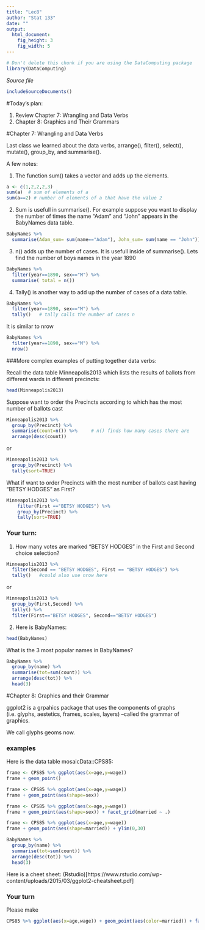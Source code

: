 ```yaml
---
title: "Lec8"
author: "Stat 133"
date: ""
output: 
  html_document:
    fig_height: 3
    fig_width: 5
---
```

<!-- Don't edit in between this line and the one below -->
```r
# Don't delete this chunk if you are using the DataComputing package
library(DataComputing)
```
*Source file* 
```r
includeSourceDocuments()
```
<!-- Don't edit the material above this line -->

#Today's plan:

1. Review Chapter 7: Wrangling and Data Verbs  
2. Chapter 8: Graphics and Their Grammars

#Chapter 7: Wrangling and Data Verbs

Last class we learned about the data verbs, arrange(), filter(), select(), mutate(), group_by, and summarise().

A few notes:

1. The function sum() takes a vector and adds up the elements.
```r
a <- c(1,2,2,2,3)
sum(a)  # sum of elements of a
sum(a==2) # number of elements of a that have the value 2
```

2. Sum is usefull in summarise(). For example suppose you want to display the number of times the name "Adam" and "John" appears in the BabyNames data table.
```r
BabyNames %>%
  summarise(Adam_sum= sum(name=="Adam"), John_sum= sum(name == "John"))
```

3. n() adds up the number of cases. It is usefull inside of summarise(). Lets find the number of boys names in the year 1890

```r
BabyNames %>%
  filter(year==1890, sex=="M") %>%
  summarise( total = n())
```

4. Tally() is another way to add up the number of cases of a data table. 
```r
BabyNames %>%
  filter(year==1890, sex=="M") %>%
  tally()   # tally calls the number of cases n
```
It is similar to nrow

```r
BabyNames %>%
  filter(year==1890, sex=="M") %>%
  nrow()  
````


###More complex examples of putting together data verbs:

Recall the data table Minneapolis2013 which lists the results of ballots from different wards in different precincts:
```r
head(Minneapolis2013)
```


Suppose want to order the Precincts according to which has the most number of ballots cast
```r
Minneapolis2013 %>%
  group_by(Precinct) %>%
  summarise(count=n()) %>%     # n() finds how many cases there are
  arrange(desc(count))
```
or

```r
Minneapolis2013 %>%
  group_by(Precinct) %>%
  tally(sort=TRUE)  
```

What if want to order Precincts with the most number of ballots cast having "BETSY HODGES" as First?

```r
Minneapolis2013 %>%
    filter(First =="BETSY HODGES") %>% 
    group_by(Precinct) %>%
    tally(sort=TRUE)
```



### Your turn:

1. How many votes are marked "BETSY HODGES" in the First and Second choice selection?

```r
Minneapolis2013 %>%
  filter(Second == "BETSY HODGES", First == "BETSY HODGES") %>%
  tally()   #could also use nrow here
```
or
```r
Minneapolis2013 %>%
  group_by(First,Second) %>%
  tally() %>%
  filter(First=="BETSY HODGES", Second=="BETSY HODGES")
```



2. Here is BabyNames:
```r
head(BabyNames)
```

What is the 3 most popular names in BabyNames?

```r
BabyNames %>%
  group_by(name) %>%
  summarise(tot=sum(count)) %>%
  arrange(desc(tot)) %>%
  head(3)
```


#Chapter 8: Graphics and their Grammar

ggplot2 is a grpahics package that uses the components of graphs (i.e. glyphs, aestetics, frames, scales, layers) --called the grammar of graphics. 

We call glyphs geoms now.

### examples
Here is the data table mosaicData::CPS85:

```r
frame <- CPS85 %>% ggplot(aes(x=age,y=wage)) 
frame + geom_point()
```


```r
frame <- CPS85 %>% ggplot(aes(x=age,y=wage)) 
frame + geom_point(aes(shape=sex))
```


```r
frame <- CPS85 %>% ggplot(aes(x=age,y=wage)) 
frame + geom_point(aes(shape=sex)) + facet_grid(married ~ .)
```

```r
frame <- CPS85 %>% ggplot(aes(x=age,y=wage)) 
frame + geom_point(aes(shape=married)) + ylim(0,30)
```


```r
BabyNames %>%
  group_by(name) %>%
  summarise(tot=sum(count)) %>%
  arrange(desc(tot)) %>%
  head(3)
```


Here is a cheet sheet:
(Rstudio)[https://www.rstudio.com/wp-content/uploads/2015/03/ggplot2-cheatsheet.pdf]


### Your turn
Please make

```r
CPS85 %>% ggplot(aes(x=age,wage)) + geom_point(aes(color=married)) + facet_wrap(~sex)
```



